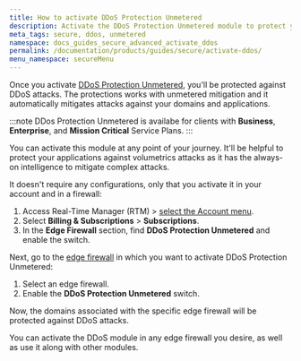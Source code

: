 ```yaml
---
title: How to activate DDoS Protection Unmetered
description: Activate the DDoS Protection Unmetered module to protect your applications agains volumetric attacks.
meta_tags: secure, ddos, unmetered
namespace: docs_guides_secure_advanced_activate_ddos
permalink: /documentation/products/guides/secure/activate-ddos/
menu_namespace: secureMenu
---
```


Once you activate [DDoS Protection Unmetered](/en/documentation/products/edge-firewall/ddos-protection/), you'll be protected against DDoS attacks. The protections works with unmetered mitigation and it automatically mitigates attacks against your domains and applications.

:::note
DDos Protection Unmetered is availabe for clients with **Business**, **Enterprise**, and **Mission Critical** Service Plans.
:::

You can activate this module at any point of your journey. It'll be helpful to protect your applications against volumetrics attacks as it has the always-on intelligence to mitigate complex attacks.

It doesn't require any configurations, only that you activate it in your account and in a firewall:

1. Access Real-Time Manager (RTM) > [select the Account menu](/en/documentation/products/guides/how-to-access-rtm/#managing-the-account).
2. Select **Billing & Subscriptions** > **Subscriptions**.
3. In the **Edge Firewall** section, find **DDoS Protection Unmetered** and enable the switch.

Next, go to the [edge firewall](/en/documentation/products/guides/secure/configure-main-settings#modules) in which you want to activate DDoS Protection Unmetered:

1. Select an edge firewall.
2. Enable the **DDoS Protection Unmetered** switch.

Now, the domains associated with the specific edge firewall will be protected against DDoS attacks.

You can activate the DDoS module in any edge firewall you desire, as well as use it along with other modules.
